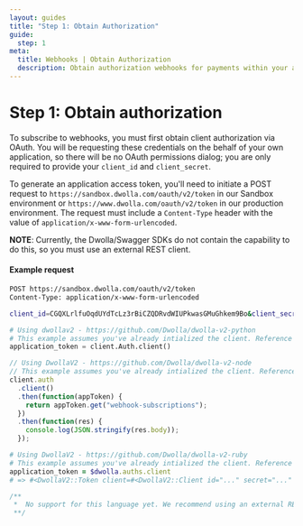 ```yaml
---
layout: guides
title: "Step 1: Obtain Authorization"
guide:
  step: 1
meta:
  title: Webhooks | Obtain Authorization
  description: Obtain authorization webhooks for payments within your application by utilizing our open bank transfer API with no transaction fees.
---
```


# Step 1: Obtain authorization

To subscribe to webhooks, you must first obtain client authorization via OAuth. You will be requesting these credentials on the behalf of your own application, so there will be no OAuth permissions dialog; you are only required to provide your `client_id` and `client_secret`.

To generate an application access token, you'll need to initiate a POST request to `https://sandbox.dwolla.com/oauth/v2/token` in our Sandbox environment or `https://www.dwolla.com/oauth/v2/token` in our production environment. The request must include a `Content-Type` header with the value of `application/x-www-form-urlencoded`.

**NOTE**: Currently, the Dwolla/Swagger SDKs do not contain the capability to do this, so you must use an external REST client.

#### Example request

```bash
POST https://sandbox.dwolla.com/oauth/v2/token
Content-Type: application/x-www-form-urlencoded

client_id=CGQXLrlfuOqdUYdTcLz3rBiCZQDRvdWIUPkwasGMuGhkem9Bo&client_secret=g7QLwvO37aN2HoKx1amekWi8a2g7AIuPbD5CcJSLqXIcDOxfTr&grant_type=client_credentials
```

```python
# Using dwollav2 - https://github.com/Dwolla/dwolla-v2-python
# This example assumes you've already intialized the client. Reference the SDKs page for more information: https://developers.dwolla.com/pages/sdks.html
application_token = client.Auth.client()
```

```javascript
// Using DwollaV2 - https://github.com/Dwolla/dwolla-v2-node
// This example assumes you've already intialized the client. Reference the SDKs page for more information: https://developers.dwolla.com/pages/sdks.html
client.auth
  .client()
  .then(function(appToken) {
    return appToken.get("webhook-subscriptions");
  })
  .then(function(res) {
    console.log(JSON.stringify(res.body));
  });
```

```ruby
# Using DwollaV2 - https://github.com/Dwolla/dwolla-v2-ruby
# This example assumes you've already intialized the client. Reference the SDKs page for more information: https://developers.dwolla.com/pages/sdks.html
application_token = $dwolla.auths.client
# => #<DwollaV2::Token client=#<DwollaV2::Client id="..." secret="..." environment=:sandbox> access_token="..." expires_in=3600 scope="...">
```

```php
/**
 *  No support for this language yet. We recommend using an external REST client for making OAuth requests.
 **/
```
